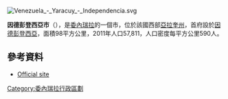 [[Image:Venezuela_-_Yaracuy_-_Independencia.svg|right]]
{{Coord|10|19|47|N|68|45|10|W|display=title}}

'''因德彭登西亞市'''（{{lang-es|Municipio Independencia}}），是[[委內瑞拉|委內瑞拉]]的一個市，位於該國西部[[亞拉奎州|亞拉奎州]]，首府設於[[因德彭登西亞_(亞拉奎州)|因德彭登西亞]]，面積98平方公里，2011年人口57,811，人口密度每平方公里590人。

==參考資料==
*[http://independencia-yaracuy.gob.ve/portal-alcaldias/ Official site]{{dead link|date=2017年12月 |bot=InternetArchiveBot |fix-attempted=yes }}

{{Venezuela-geo-stub}}
[[Category:委內瑞拉行政區劃|Category:委內瑞拉行政區劃]]